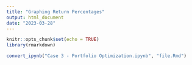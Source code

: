 ```yaml
---
title: "Graphing Return Percentages"
output: html_document
date: "2023-03-28"
---
```


```r
knitr::opts_chunk$set(echo = TRUE)
library(rmarkdown)
```


```r
convert_ipynb("Case 3 - Portfolio Optimization.ipynb", "file.Rmd")
```

